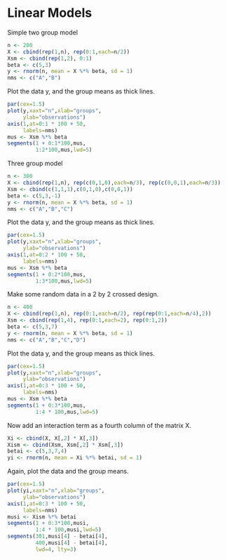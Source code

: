 # Linear Models

Simple two group model

```r
n <- 200
X <- cbind(rep(1,n), rep(0:1,each=n/2))
Xsm <- cbind(rep(1,2), 0:1)
beta <- c(5,3)
y <- rnorm(n, mean = X %*% beta, sd = 1)
nms <- c("A","B")
```

Plot the data y, and the group means as thick lines.

```r
par(cex=1.5)
plot(y,xaxt="n",xlab="groups",
     ylab="observations")
axis(1,at=0:1 * 100 + 50,
     labels=nms)
mus <- Xsm %*% beta
segments(1 + 0:1*100,mus,
         1:2*100,mus,lwd=5)
```

Three group model

```r
n <- 300
X <- cbind(rep(1,n), rep(c(0,1,0),each=n/3), rep(c(0,0,1),each=n/3))
Xsm <- cbind(c(1,1,1),c(0,1,0),c(0,0,1))
beta <- c(5,3,-1)
y <- rnorm(n, mean = X %*% beta, sd = 1)
nms <- c("A","B","C")
```

Plot the data y, and the group means as thick lines.

```r
par(cex=1.5)
plot(y,xaxt="n",xlab="groups",
     ylab="observations")
axis(1,at=0:2 * 100 + 50,
     labels=nms)
mus <- Xsm %*% beta
segments(1 + 0:2*100,mus,
         1:3*100,mus,lwd=5)
```


Make some random data in a 2 by 2 crossed design.

```r
n <- 400
X <- cbind(rep(1,n), rep(0:1,each=n/2), rep(rep(0:1,each=n/4),2))
Xsm <- cbind(rep(1,4), rep(0:1,each=2), rep(0:1,2))
beta <- c(5,3,7)
y <- rnorm(n, mean = X %*% beta, sd = 1)
nms <- c("A","B","C","D")
```

Plot the data y, and the group means as thick lines.

```r
par(cex=1.5)
plot(y,xaxt="n",xlab="groups",
     ylab="observations")
axis(1,at=0:3 * 100 + 50,
     labels=nms)
mus <- Xsm %*% beta
segments(1 + 0:3*100,mus,
         1:4 * 100,mus,lwd=5)
```

Now add an interaction term as a fourth column of the matrix X.

```r
Xi <- cbind(X, X[,2] * X[,3])
Xism <- cbind(Xsm, Xsm[,2] * Xsm[,3])
betai <- c(5,3,7,4)
yi <- rnorm(n, mean = Xi %*% betai, sd = 1)
```

Again, plot the data and the group means.

```r
par(cex=1.5)
plot(yi,xaxt="n",xlab="groups",
     ylab="observations")
axis(1,at=0:3 * 100 + 50,
     labels=nms)
musi <- Xism %*% betai
segments(1 + 0:3*100,musi,
         1:4 * 100,musi,lwd=5)
segments(301,musi[4] - betai[4],
         400,musi[4] - betai[4],
         lwd=4, lty=3)
```
